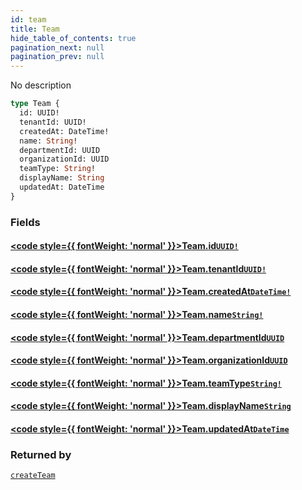 ```yaml
---
id: team
title: Team
hide_table_of_contents: true
pagination_next: null
pagination_prev: null
---
```








No description

```graphql
type Team {
  id: UUID!
  tenantId: UUID!
  createdAt: DateTime!
  name: String!
  departmentId: UUID
  organizationId: UUID
  teamType: String!
  displayName: String
  updatedAt: DateTime
}
```


### Fields

#### [<code style={{ fontWeight: 'normal' }}>Team.<b>id</b></code>](#)<Bullet />[`UUID!`](/scalars/uuid) <Badge class="secondary" text="non-null"/> <Badge class="secondary" text="scalar"/>
> 
> 

#### [<code style={{ fontWeight: 'normal' }}>Team.<b>tenantId</b></code>](#)<Bullet />[`UUID!`](/scalars/uuid) <Badge class="secondary" text="non-null"/> <Badge class="secondary" text="scalar"/>
> 
> 

#### [<code style={{ fontWeight: 'normal' }}>Team.<b>createdAt</b></code>](#)<Bullet />[`DateTime!`](/scalars/date-time) <Badge class="secondary" text="non-null"/> <Badge class="secondary" text="scalar"/>
> 
> 

#### [<code style={{ fontWeight: 'normal' }}>Team.<b>name</b></code>](#)<Bullet />[`String!`](/scalars/string) <Badge class="secondary" text="non-null"/> <Badge class="secondary" text="scalar"/>
> 
> 

#### [<code style={{ fontWeight: 'normal' }}>Team.<b>departmentId</b></code>](#)<Bullet />[`UUID`](/scalars/uuid) <Badge class="secondary" text="scalar"/>
> 
> 

#### [<code style={{ fontWeight: 'normal' }}>Team.<b>organizationId</b></code>](#)<Bullet />[`UUID`](/scalars/uuid) <Badge class="secondary" text="scalar"/>
> 
> 

#### [<code style={{ fontWeight: 'normal' }}>Team.<b>teamType</b></code>](#)<Bullet />[`String!`](/scalars/string) <Badge class="secondary" text="non-null"/> <Badge class="secondary" text="scalar"/>
> 
> 

#### [<code style={{ fontWeight: 'normal' }}>Team.<b>displayName</b></code>](#)<Bullet />[`String`](/scalars/string) <Badge class="secondary" text="scalar"/>
> 
> 

#### [<code style={{ fontWeight: 'normal' }}>Team.<b>updatedAt</b></code>](#)<Bullet />[`DateTime`](/scalars/date-time) <Badge class="secondary" text="scalar"/>
> 
> 



### Returned by

[`createTeam`](/mutations/create-team)  <Badge class="secondary" text="mutation"/>



